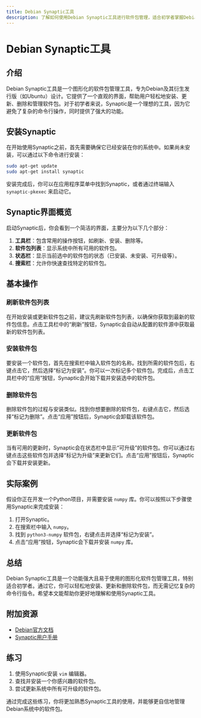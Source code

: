 ```yaml
---
title: Debian Synaptic工具
description: 了解如何使用Debian Synaptic工具进行软件包管理，适合初学者掌握Debian系统的基本操作。
---
```


# Debian Synaptic工具

## 介绍

Debian Synaptic工具是一个图形化的软件包管理工具，专为Debian及其衍生发行版（如Ubuntu）设计。它提供了一个直观的界面，帮助用户轻松地安装、更新、删除和管理软件包。对于初学者来说，Synaptic是一个理想的工具，因为它避免了复杂的命令行操作，同时提供了强大的功能。

## 安装Synaptic

在开始使用Synaptic之前，首先需要确保它已经安装在你的系统中。如果尚未安装，可以通过以下命令进行安装：

```bash
sudo apt-get update
sudo apt-get install synaptic
```

安装完成后，你可以在应用程序菜单中找到Synaptic，或者通过终端输入 `synaptic-pkexec` 来启动它。

## Synaptic界面概览

启动Synaptic后，你会看到一个简洁的界面，主要分为以下几个部分：

1. **工具栏**：包含常用的操作按钮，如刷新、安装、删除等。
2. **软件包列表**：显示系统中所有可用的软件包。
3. **状态栏**：显示当前选中的软件包的状态（已安装、未安装、可升级等）。
4. **搜索栏**：允许你快速查找特定的软件包。

## 基本操作

### 刷新软件包列表

在开始安装或更新软件包之前，建议先刷新软件包列表，以确保你获取到最新的软件包信息。点击工具栏中的“刷新”按钮，Synaptic会自动从配置的软件源中获取最新的软件包列表。

### 安装软件包

要安装一个软件包，首先在搜索栏中输入软件包的名称。找到所需的软件包后，右键点击它，然后选择“标记为安装”。你可以一次标记多个软件包。完成后，点击工具栏中的“应用”按钮，Synaptic会开始下载并安装选中的软件包。

### 删除软件包

删除软件包的过程与安装类似。找到你想要删除的软件包，右键点击它，然后选择“标记为删除”。点击“应用”按钮后，Synaptic会卸载该软件包。

### 更新软件包

当有可用的更新时，Synaptic会在状态栏中显示“可升级”的软件包。你可以通过右键点击这些软件包并选择“标记为升级”来更新它们。点击“应用”按钮后，Synaptic会下载并安装更新。

## 实际案例

假设你正在开发一个Python项目，并需要安装 `numpy` 库。你可以按照以下步骤使用Synaptic来完成安装：

1. 打开Synaptic。
2. 在搜索栏中输入 `numpy`。
3. 找到 `python3-numpy` 软件包，右键点击并选择“标记为安装”。
4. 点击“应用”按钮，Synaptic会下载并安装 `numpy` 库。

## 总结

Debian Synaptic工具是一个功能强大且易于使用的图形化软件包管理工具，特别适合初学者。通过它，你可以轻松地安装、更新和删除软件包，而无需记忆复杂的命令行指令。希望本文能帮助你更好地理解和使用Synaptic工具。

## 附加资源

- [Debian官方文档](https://www.debian.org/doc/)
- [Synaptic用户手册](https://help.ubuntu.com/community/SynapticHowto)

## 练习

1. 使用Synaptic安装 `vim` 编辑器。
2. 查找并安装一个你感兴趣的软件包。
3. 尝试更新系统中所有可升级的软件包。

通过完成这些练习，你将更加熟悉Synaptic工具的使用，并能够更自信地管理Debian系统中的软件包。